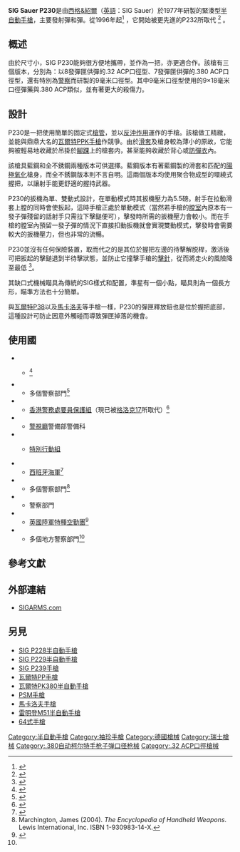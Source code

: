 {{noteTA
|G1=軍事
|G2=長度單位
|G3=Firearms
}}
{{Infobox Weapon
|name= SIG P230<ref name=SIG>{{cite web|title=P232|url=http://www.sigsauer.com/CatalogProductDetails/p232.aspx|publisher=SIG Sauer|accessdate=7 December 2012|archive-date=2014-07-02|archive-url=https://web.archive.org/web/20140702151359/http://sigsauer.com/CatalogProductDetails/p232.aspx|dead-url=no}}</ref> 
|image= Image:Sig Sauer P230 SL Right.jpg
|image_size= 300px
|caption= SIG P230 SL
|origin= {{flag|Federal Republic of Germany}}<br/> {{flag|Switzerland}}
|type=[[半自動手槍|半自動手槍]]
<!-- Type selection -->
|is_ranged=yes
<!-- Service history -->
|service=
|used_by=
|wars=
<!-- Production history -->
|designer=
|design_date= 1977年
|manufacturer= [[西格&紹爾|西格&紹爾]]
|production_date= 1977—1996年
<!-- General specifications -->
|weight= {{convert|18.5|oz|g|disp=flip|abbr=on}} <ref name=SIG/>
|length= {{convert|6.6|in|cm|disp=flip|abbr=on}} <ref name=SIG/>
|part_length= {{convert|3.6|in|cm|disp=flip|abbr=on}} <ref name=SIG/>
|width= {{convert|1.2|in|cm|disp=flip|abbr=on}} <ref name=SIG/>
|height= {{convert|4.7|in|cm|disp=flip|abbr=on}} <ref name=SIG/>
<!-- Ranged weapon specifications -->
|cartridge={{tsl|en|.32 ACP|.32 ACP}}<br/>{{tsl|en|.380 ACP|.380 ACP}}<br/>{{tsl|en|9×18mm Ultra|9×18毫米警用彈}}
|action= [[反沖作用|反沖作用]]，[[扳機|單／雙動]]
|mode= 半自動
|rate=
|velocity=
|range=
|max_range=
|feed= 8發[[彈匣|彈匣]] （.32 ACP）<br>7發[[彈匣|彈匣]] （.380 ACP和9×18毫米）<ref name="MGV">{{cite book|last=Peterson|first=Philip|title=Gun Digest Book of Modern Gun Values: The Shooter's Guide to Guns 1900 to Present|edition=16th|pages=208}}</ref>
|sights= 缺口式[[機械瞄具|機械瞄具]]
}}

'''SIG Sauer P230'''是由[[西格&紹爾|西格&紹爾]]（[[英語|英語]]：SIG Sauer）於1977年研製的緊湊型[[半自動手槍|半自動手槍]]，主要發射{{tsl|en|.32 ACP|.32 ACP}}彈和{{tsl|en|.380 ACP|.380 ACP}}彈。從1996年起<ref name="world.guns">{{cite web |url=http://world.guns.ru/handguns/hg115-e.htm |title=存档副本 |accessdate=2009-07-31 |deadurl=yes |archiveurl=https://web.archive.org/web/20090315134953/http://world.guns.ru/handguns/hg115-e.htm |archivedate=2009-03-15 }}</ref> ，它開始被更先進的P232所取代 <ref name="SigP232">{{cite web |url=http://www.sigsauer.com/Products/ShowCatalogProduct.aspx?categoryid=10 |title=存档副本 |accessdate=2009-07-31 |deadurl=yes |archiveurl=https://web.archive.org/web/20090721161356/http://www.sigsauer.com/Products/ShowCatalogProduct.aspx?categoryid=10 |archivedate=2009-07-21 }}</ref> 。

== 概述 ==
由於尺寸小，SIG P230能夠很方便地攜帶，並作為一把{{link-en|備用槍械|Side arm}}，亦更適合作{{Link-en|隱蔽攜帶|Concealed carry}}。該槍有三個版本，分別為：以8發彈匣供彈的.32 ACP口徑型、7發彈匣供彈的.380 ACP口徑型，還有特別為[[警察|警察]]而研製的9毫米口徑型。其中9毫米口徑型使用的9×18毫米口徑彈藥與.380 ACP類似，並有著更大的殺傷力。

== 設計 ==
P230是一把使用簡單的固定式[[槍管|槍管]]，並以[[反沖作用|反沖作用]]運作的手槍。該槍做工精緻，並能與鼎鼎大名的[[瓦爾特PP手槍|瓦爾特PPK手槍]]作競爭。由於[[手槍套筒|滑套]]及槍身較為薄小的原故，它能夠被輕易地收藏於吊掛於[[腳踝|腳踝]]上的槍套内，甚至能夠收藏於背心或[[防彈衣|防彈衣]]內。

該槍具藍鋼和全不銹鋼兩種版本可供選擇。藍鋼版本有著藍鋼製的滑套和匹配的[[陽極氧化|陽極氧化]]槍身，而全不銹鋼版本則不言自明。這兩個版本均使用聚合物成型的環繞式握把，以讓射手能更舒適的握持武器。

P230的扳機為單、雙動式設計，在單動模式時其扳機壓力為5.5磅。射手在拉動滑套上膛的同時會使{{tsl|en|Hammer (firearms)|擊鎚}}扳起，這時手槍正處於單動模式（當然若手槍的[[膛室|膛室]]內原本有一發子彈殘留的話射手只需拉下擊鎚便可），擊發時所需的扳機壓力會較小。而在手槍的膛室內預留一發子彈的情況下直接扣動扳機就會實現雙動模式，擊發時會需要較大的扳機壓力，但也非常的流暢。

P230並沒有任何保險裝置，取而代之的是其位於握把左邊的待擊解脱桿，激活後可把扳起的擊鎚退到半待擊狀態，並防止它撞擊手槍的[[擊針|擊針]]，從而將走火的風險降至最低 <ref name="world.guns">{{cite web |url=http://world.guns.ru/handguns/hg115-e.htm |title=存档副本 |accessdate=2009-07-31 |deadurl=yes |archiveurl=https://web.archive.org/web/20090315134953/http://world.guns.ru/handguns/hg115-e.htm |archivedate=2009-03-15 }}</ref>。

其缺口式機械瞄具為傳統的SIG樣式和配置，準星有一個小點，瞄具則為一個長方形，瞄準方法也十分簡單。

與[[瓦爾特P38手槍|瓦爾特P38]]以及[[馬卡洛夫手槍|馬卡洛夫]]等手槍一樣，P230的彈匣釋放鈕也是位於握把底部，這種設計可防止因意外觸碰而導致彈匣掉落的機會。

== 使用國 ==
* {{flag|Denmark}}
** {{tsl|en|Royal Danish Navy|丹麥皇家海軍}}<ref>{{Cite web |url=https://sites.google.com/site/worldinventory/wiw_eu_denmark |title=存档副本 |accessdate=2018-02-05 |archive-date=2016-05-28 |archive-url=https://web.archive.org/web/20160528232044/https://sites.google.com/site/worldinventory/wiw_eu_denmark |dead-url=no }}</ref>
* {{flag|Germany}}
** 多個警察部門<ref>{{Cite web |url=https://sites.google.com/site/worldinventory/wiw_eu_germany |title=存档副本 |accessdate=2016-02-22 |archive-date=2016-03-07 |archive-url=https://web.archive.org/web/20160307110745/https://sites.google.com/site/worldinventory/wiw_eu_germany |dead-url=no }}</ref>
* {{flag|Hong Kong}}
** [[香港警務處|香港警務處]][[要員保護組|要員保護組]]（現已被[[格洛克17|格洛克17]]所取代）<ref>{{Cite web |url=http://qkzz.net/article/549069ec-2828-4f0d-8772-c51b7b9e59bc_2.htm |title=存档副本 |accessdate=2014-11-25 |archive-date=2014-12-15 |archive-url=https://web.archive.org/web/20141215045533/http://qkzz.net/article/549069ec-2828-4f0d-8772-c51b7b9e59bc_2.htm |dead-url=no }}</ref>
* {{flag|Japan}}
** [[警視廳|警視廳]]警備部警備科
* {{flag|Portugal}}
** {{tsl|en|Polícia de Segurança Pública|治安警察局（葡萄牙）|治安警察局}}[[特別行動組_(葡萄牙)|特別行動組]]
* {{flag|Spain}}
** [[西班牙海軍|西班牙海軍]]{{tsl|en|Unidad de Operaciones Especiales|特別行動單位 (西班牙海軍)|特別行動單位}}<ref>{{Cite web |url=https://sites.google.com/site/worldinventory/wiw_eu_spain |title=存档副本 |accessdate=2018-02-01 |archive-date=2016-06-01 |archive-url=https://web.archive.org/web/20160601164126/https://sites.google.com/site/worldinventory/wiw_eu_spain |dead-url=no }}</ref>
* {{flag|Switzerland}}
** 多個警察部門<ref name="marchington2004">Marchington, James (2004). ''The Encyclopedia of Handheld Weapons''. Lewis International, Inc. ISBN 1-930983-14-X.</ref>
* {{flag|Togo}}
** 警察部門
* {{flag|United Kingdom}}
** [[英國陸軍|英國陸軍]][[特種空勤團|特種空勤團]]<ref name="SAS pistols">{{Cite web |url=http://www.eliteukforces.info/special-air-service/weapons/sas-handguns.php |title=存档副本 |accessdate=2014-06-03 |archive-date=2014-04-19 |archive-url=https://web.archive.org/web/20140419173900/http://www.eliteukforces.info/special-air-service/weapons/sas-handguns.php |dead-url=no }}</ref>
* {{flag|United States}}
** 多個地方警察部門<ref name="marchington2004"/>

== 參考文獻 ==
{{Reflist}}

== 外部連結 ==
* [https://web.archive.org/web/20070405195751/http://www.sigarms.com/Default.aspx SIGARMS.com]

== 另見 ==
* [[SIG_P228半自動手槍|SIG P228半自動手槍]]
* [[SIG_P229半自動手槍|SIG P229半自動手槍]]
* [[SIG_P239手槍|SIG P239手槍]]
* [[瓦爾特PP手槍|瓦爾特PP手槍]]
* [[瓦爾特PK380半自動手槍|瓦爾特PK380半自動手槍]]
* [[PSM手槍|PSM手槍]]
* [[馬卡洛夫手槍|馬卡洛夫手槍]]
* [[雷明登M51半自動手槍|雷明登M51半自動手槍]]
* [[64式手槍|64式手槍]]

{{DEFAULTSORT:Sig Sauer P230}}

{{SIG semi-automatic pistols}}
[[Category:半自動手槍|Category:半自動手槍]]
[[Category:袖珍手槍|Category:袖珍手槍]]
[[Category:德國槍械|Category:德國槍械]]
[[Category:瑞士槍械|Category:瑞士槍械]]
[[Category:.380自动柯尔特手枪子弹口径枪械|Category:.380自动柯尔特手枪子弹口径枪械]]
[[Category:.32_ACP口徑槍械|Category:.32 ACP口徑槍械]]